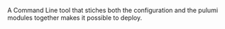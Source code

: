 A Command Line tool that stiches both the configuration and the pulumi modules together makes it possible to deploy.
